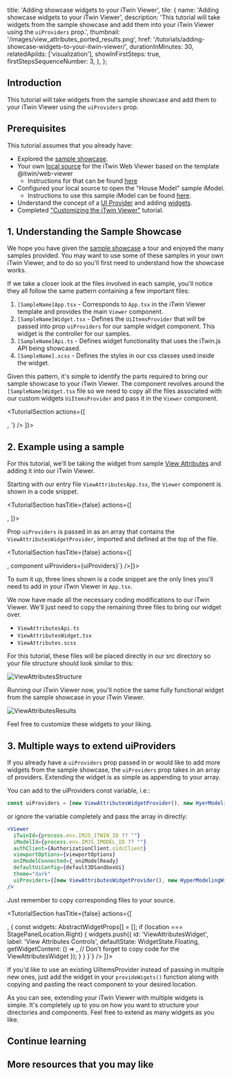   title: 'Adding showcase widgets to your iTwin Viewer',
  tile: {
    name: 'Adding showcase widgets to your iTwin Viewer',
    description:
      'This tutorial will take widgets from the sample showcase and add them into your iTwin Viewer using the `uiProviders` prop.',
    thumbnail: '/images/view_attributes_ported_results.png',
    href: '/tutorials/adding-showcase-widgets-to-your-itwin-viewer/',
    durationInMinutes: 30,
    relatedApiIds: ['visualization'],
    showInFirstSteps: true,
    firstStepsSequenceNumber: 3,
  },
};

<Introduction 
  skillLevel="Basic" 
  durationInMinutes="30" 
  summaryImageSrc="/unreal-docs-site/images/adding-showcase-widgets-to-your-itwin-viewer-sample.gif">

## Introduction

This tutorial will take widgets from the sample showcase and add them to your iTwin Viewer using the `uiProviders` prop.

</Introduction>

<TutorialSection>

## Prerequisites

This tutorial assumes that you already have:

- Explored the [sample showcase](https://www.itwinjs.org/sample-showcase).
- Your own [local source](https://github.com/iTwin/viewer) for the iTwin Web Viewer based on the template @itwin/web-viewer
  - Instructions for that can be found [here](/tutorials/web-application-quick-start)
- Configured your local source to open the "House Model" sample iModel.
  - Instructions to use this sample iModel can be found [here](/tutorials/create-test-imodel-sample).
- Understand the concept of a [UI Provider](https://www.itwinjs.org/learning/ui/abstract/uiitemsprovider) and adding [widgets](https://www.itwinjs.org/reference/ui-abstract/uiitemsprovider/uiitemsprovider/).
- Completed ["Customizing the iTwin Viewer"](/tutorials/itwin-viewer-hello-world) tutorial.

</TutorialSection>

<TutorialSection>

## 1. Understanding the Sample Showcase

We hope you have given the [sample showcase](https://www.itwinjs.org/sample-showcase) a tour and enjoyed the many samples provided. You may want to use some of these samples in your own iTwin Viewer, and to do so you'll first need to understand how the showcase works.

If we take a closer look at the files involved in each sample, you'll notice they all follow the same pattern containing a few important files:

1. `[SampleName]App.tsx` - Corresponds to `App.tsx` in the iTwin Viewer template and provides the main `Viewer` component.
2. `[SampleName]Widget.tsx` - Defines the `UiItemsProvider` that will be passed into prop `uiProviders` for our sample widget component. This widget is the controller for our samples.
3. `[SampleName]Api.ts` - Defines widget functionality that uses the iTwin.js API being showcased.
4. `[SampleName].scss` - Defines the styles in our css classes used inside the widget.

Given this pattern, it's simple to identify the parts required to bring our sample showcase to your iTwin Viewer. The component revolves around the `[SampleName]Widget.tsx` file so we need to copy all the files associated with our custom widgets `UiItemsProvider` and pass it in the `Viewer` component.

</TutorialSection>

<TutorialSection actions={[
  <Title>The Viewer component in ViewAttributesApp.tsx file</Title>,
<CodeBlock language='jsx' code={`<Viewer
  iTwinId={process.env.IMJS_ITWIN_ID ?? ""}
  iModelId={process.env.IMJS_IMODEL_ID ?? ""}
  authClient={AuthorizationClient.oidcClient}
  viewportOptions={viewportOptions}
  onIModelConnected={_oniModelReady}
  defaultUiConfig={default3DSandboxUi}
  theme="dark"
  uiProviders={uiProviders}
/>`} />
]}>

## 2. Example using a sample

For this tutorial, we'll be taking the widget from sample [View Attributes](https://www.itwinjs.org/sample-showcase/?group=Viewer&sample=view-attributes-sample&imodel=House+Sample) and adding it into our iTwin Viewer.

Starting with our entry file `ViewAttributesApp.tsx`, the `Viewer` component is shown in a code snippet.

</TutorialSection>

<TutorialSection hasTitle={false} actions={[
  <Title>Passing ViewAttributesWidgetProvider to uiProviders</Title>,
<CodeBlock language='jsx' code={`import { ViewAttributesWidgetProvider } from "./ViewAttributesWidget";
...
const uiProviders = [new ViewAttributesWidgetProvider()];`} />]}>

Prop `uiProviders` is passed in as an array that contains the `ViewAttributesWidgetProvider`, imported and defined at the top of the file.

</TutorialSection>

<TutorialSection hasTitle={false} actions={[
  <Title>Lines you need to add in your iTwin Viewer in `App.tsx`</Title>,
<CodeBlock language='jsx' code={`... // Import the widget provider
... // Construct the widget provider
const uiProviders = [new ViewAttributesWidgetProvider()];
... // A Prop passed into the <Viewer> component
uiProviders={uiProviders}`} />]}>

To sum it up, three lines shown is a code snippet are the only lines you'll need to add in your iTwin Viewer in `App.tsx`.

</TutorialSection>

<TutorialSection hasTitle={false}>

We now have made all the necessary coding modifications to our iTwin Viewer. We'll just need to copy the remaining three files to bring our widget over.

- `ViewAttributesApi.ts`
- `ViewAttributesWidget.tsx`
- `ViewAttributes.scss`

</TutorialSection>

<TutorialSection hasTitle={false}>

For this tutorial, these files will be placed directly in our src directory so your file structure should look similar to this:

![ViewAttributesStructure](/images/sample_viewer_port_to_itwin_viewer.png)

Running our iTwin Viewer now, you'll notice the same fully functional widget from the sample showcase in your iTwin Viewer.

![ViewAttributesResults](/images/view_attributes_ported_results.png)

Feel free to customize these widgets to your liking.

</TutorialSection>

<TutorialSection>

## 3. Multiple ways to extend uiProviders

If you already have a `uiProviders` prop passed in or would like to add more widgets from the sample showcase, the `uiProviders` prop takes in an array of providers. Extending the widget is as simple as appending to your array.

</TutorialSection>

<TutorialSection hasTitle={false}>

You can add to the uiProviders const variable, i.e.:

```jsx
const uiProviders = [new ViewAttributesWidgetProvider(), new HyerModelingWidgetProvider(), ...]
```

or ignore the variable completely and pass the array in directly:

```jsx
<Viewer
  iTwinId={process.env.IMJS_ITWIN_ID ?? ""}
  iModelId={process.env.IMJS_IMODEL_ID ?? ""}
  authClient={AuthorizationClient.oidcClient}
  viewportOptions={viewportOptions}
  onIModelConnected={_oniModelReady}
  defaultUiConfig={default3DSandboxUi}
  theme="dark"
  uiProviders={[new ViewAttributesWidgetProvider(), new HyperModelingWidgetProvider(), ...]}
/>
```

</TutorialSection>

<TutorialSection hasTitle={false}>

Just remember to copy corresponding files to your source.

</TutorialSection>

<TutorialSection hasTitle={false} actions={[
  <Title>Using an existing UiItemsProvider instead of passing in multiple new ones</Title>,
<CodeBlock language='jsx' code={`export class MyCustomUiProvider extends UiItemsProvider {
  ... // Your custom code
  public provideWidgets(
    _stageId: string,
    _stageUsage: string,
    location: StagePanelLocation,
    _section?: StagePanelSection
  ): ReadonlyArray<AbstractWidgetProps> {
    const widgets: AbstractWidgetProps[] = [];
    if (location === StagePanelLocation.Right) {
      widgets.push({
        id: 'ViewAttributesWidget',
        label: 'View Attributes Controls',
        defaultState: WidgetState.Floating,
        getWidgetContent: () => <ViewAttributesWidget />, // Don't forget to copy code for the ViewAttributesWidget
      });
    }
  }
}`} />
]}>

If you'd like to use an existing UiItemsProvider instead of passing in multiple new ones, just add the widget in your `provideWigets()` function along with copying and pasting the react component to your desired location.

</TutorialSection>

<TutorialSection hasTitle={false}>

As you can see, extending your iTwin Viewer with multiple widgets is simple.
It's completely up to you on how you want to structure your directories and components. Feel free to extend as many widgets as you like.

</TutorialSection>

<ContinueLearningSection>

## Continue learning

<TileList>
  <Tile
    name="Start building a Viewer App"
    thumbnail="/unreal-docs-site/images/retail-tutorial-sample-small.png"
    description="This quick start is intended to help you get started with using iTwin Platform visualization components. By the end of this walk-through, you will be able to build and run a web application for viewing an infrastructure digital twin (iTwin)."
    href="/tutorials/web-application-quick-start/"
  ></Tile>
  <Tile
    name='Customizing the iTwin Viewer - "The Basics"'
    thumbnail="/unreal-docs-site/images/itwin-viewer-hello-world-sample-small.png"
    description="This tutorial will take you through the first steps of customizing your iTwin Web Viewer. First you will learn how to add a new user interface component. Later you will customize that component to change the background color of your viewer."
    href="/tutorials/itwin-viewer-hello-world"
  ></Tile>
</TileList>

## More resources that you may like

<TileList>
  <ResourceTile
    title="Create a test iModel from a Bentley provided sample"
    href="/tutorials/create-test-imodel-sample"
    description="The quickest way to get access to a cloud hosted iModel is by creating an iModel seeded with Bentley provided sample data."
  />
  <ResourceTile
    title="Sample House Model"
    href="/tutorials/create-test-imodel-sample/#house-sample"
    description="Bentley provided sample of a House for test iModel creation."
  />
  <ResourceTile
    title="UI Provider"
    href="https://www.itwinjs.org/reference/ui-abstract/uiitemsprovider/uiitemsprovider/"
    description="Describes interface of objects that want to provide UI component to the running IModelApp."
    isExternal={true}
  />
  <ResourceTile
    title="View Attributes Sample"
    href="https://www.itwinjs.org/sample-showcase/?group=Viewer&sample=view-attributes-sample&imodel=House+Sample"
    description="This sample demonstrates the API used to control view attributes."
    isExternal={true}
  />
  <ResourceTile
    title="Visit the iTwin Sample Showcase"
    href="https://www.itwinjs.org/sample-showcase/"
    description="The iTwin Sample Showcase provides many samples demonstrating options for customizing the iTwin viewer."
    isExternal={true}
  />
</TileList>

</ContinueLearningSection>
